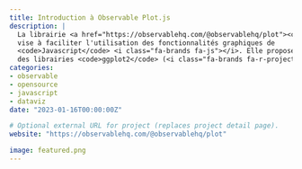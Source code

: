 ```yaml
---
title: Introduction à Observable Plot.js
description: |
  La librairie <a href="https://observablehq.com/@observablehq/plot"><code>Plot.js</code></a>
  vise à faciliter l'utilisation des fonctionnalités graphiques de
  <code>Javascript</code> <i class="fa-brands fa-js"></i>. Elle propose une syntaxe très proche de celle 
  des librairies <code>ggplot2</code> (<i class="fa-brands fa-r-project"></i>) ou <code>seaborn</code> (<code>Python</code> <i class="fa-brands fa-python"></i>).
categories:
- observable
- opensource
- javascript
- dataviz
date: "2023-01-16T00:00:00Z"

# Optional external URL for project (replaces project detail page).
website: "https://observablehq.com/@observablehq/plot"

image: featured.png
---
```


